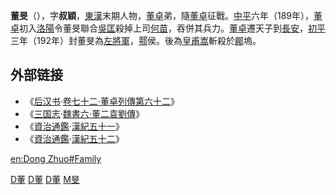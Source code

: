 {{Otheruses|董旻 (成化進士)|other=明朝同名政治人物}}
'''董旻'''（{{bd||？|192年|catIdx=D董}}），字'''叔穎'''，[[東漢|東漢]]末期人物，[[董卓|董卓]]弟，隨[[董卓|董卓]]征戰。[[中平|中平]]六年（189年），[[董卓|董卓]]初入[[洛陽|洛陽]]令董旻聯合[[吳匡|吳匡]]殺掉上司[[何苗|何苗]]，吞併其兵力。[[董卓|董卓]]遷天子到[[長安|長安]]，[[初平_(年号)|初平]]三年（192年）封董旻為[[左將軍|左將軍]]，[[鄠|鄠]]侯。後為[[皇甫嵩|皇甫嵩]]斬殺於[[郿|郿]]塢。

== 外部链接 ==
* 《[[后汉书|后汉书]]·[[s:後漢書/卷72|卷七十二·董卓列傳第六十二]]》
* 《[[三国志|三国志]]·[[s:三國志/卷06|魏書六·董二袁劉傳]]》
* 《[[資治通鑑|資治通鑑]]·[[s:資治通鑑/卷059|漢紀五十一]]》
* 《[[資治通鑑|資治通鑑]]·[[s:資治通鑑/卷060|漢紀五十二]]》

{{汉朝人物小作品}}

[[Category:東漢軍事人物|D董]]
[[Category:三國軍事人物|D董]]
[[Category:三國被處決者|D董]]
[[Category:董姓|M旻]]

[[en:Dong_Zhuo#Family|en:Dong Zhuo#Family]]